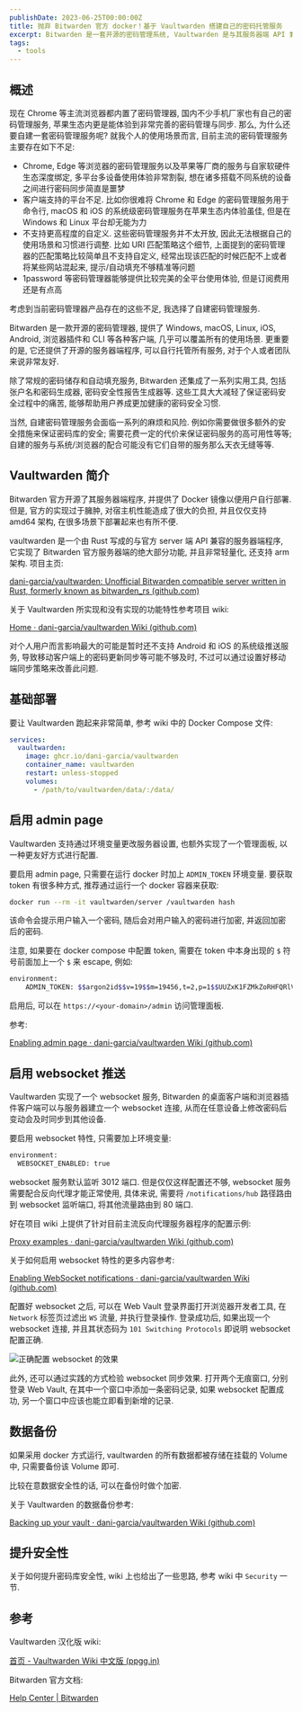 ```yaml
---
publishDate: 2023-06-25T00:00:00Z
title: 抛弃 Bitwarden 官方 docker！基于 Vaultwarden 搭建自己的密码托管服务
excerpt: Bitwarden 是一套开源的密码管理系统, Vaultwarden 是与其服务器端 API 兼容的轻量化实现. 借助 Vaultwarden 服务端和 Bitwarden 的全平台客户端, 可以搭建一个完整的密码管理服务
tags:
  - tools
---
```


## 概述

现在 Chrome 等主流浏览器都内置了密码管理器, 国内不少手机厂家也有自己的密码管理服务, 苹果生态内更是能体验到非常完善的密码管理与同步. 那么, 为什么还要自建一套密码管理服务呢? 就我个人的使用场景而言, 目前主流的密码管理服务主要存在如下不足:

- Chrome, Edge 等浏览器的密码管理服务以及苹果等厂商的服务与自家软硬件生态深度绑定, 多平台多设备使用体验非常割裂, 想在诸多搭载不同系统的设备之间进行密码同步简直是噩梦
- 客户端支持的平台不足. 比如你很难将 Chrome 和 Edge 的密码管理服务用于命令行, macOS 和 iOS 的系统级密码管理服务在苹果生态内体验虽佳, 但是在 Windows 和 Linux 平台却无能为力
- 不支持更高程度的自定义. 这些密码管理服务并不太开放, 因此无法根据自己的使用场景和习惯进行调整. 比如 URI 匹配策略这个细节, 上面提到的密码管理器的匹配策略比较简单且不支持自定义, 经常出现该匹配的时候匹配不上或者将某些网站混起来, 提示/自动填充不够精准等问题
- 1password 等密码管理器能够提供比较完美的全平台使用体验, 但是订阅费用还是有点高

考虑到当前密码管理器产品存在的这些不足, 我选择了自建密码管理服务.

Bitwarden 是一款开源的密码管理器, 提供了 Windows, macOS, Linux, iOS, Android, 浏览器插件和 CLI 等各种客户端, 几乎可以覆盖所有的使用场景. 更重要的是, 它还提供了开源的服务器端程序, 可以自行托管所有服务, 对于个人或者团队来说非常友好.

除了常规的密码储存和自动填充服务, Bitwarden 还集成了一系列实用工具, 包括张户名和密码生成器, 密码安全性报告生成器等. 这些工具大大减轻了保证密码安全过程中的痛苦, 能够帮助用户养成更加健康的密码安全习惯.

当然, 自建密码管理服务会面临一系列的麻烦和风险. 例如你需要做很多额外的安全措施来保证密码库的安全; 需要花费一定的代价来保证密码服务的高可用性等等; 自建的服务与系统/浏览器的配合可能没有它们自带的服务那么天衣无缝等等.

## Vaultwarden 简介

Bitwarden 官方开源了其服务器端程序, 并提供了 Docker 镜像以便用户自行部署. 但是, 官方的实现过于臃肿, 对宿主机性能造成了很大的负担, 并且仅仅支持 amd64 架构, 在很多场景下部署起来也有所不便.

vaultwarden 是一个由 Rust 写成的与官方 server 端 API 兼容的服务器端程序, 它实现了 Bitwarden 官方服务器端的绝大部分功能, 并且非常轻量化, 还支持 arm 架构. 项目主页:

[dani-garcia/vaultwarden: Unofficial Bitwarden compatible server written in Rust, formerly known as bitwarden_rs (github.com)](https://github.com/dani-garcia/vaultwarden)

关于 Vaultwarden 所实现和没有实现的功能特性参考项目 wiki:

[Home · dani-garcia/vaultwarden Wiki (github.com)](https://github.com/dani-garcia/vaultwarden/wiki)

对个人用户而言影响最大的可能是暂时还不支持 Android 和 iOS 的系统级推送服务, 导致移动客户端上的密码更新同步等可能不够及时, 不过可以通过设置好移动端同步策略来改善此问题.

## 基础部署

要让 Vaultwarden 跑起来非常简单, 参考 wiki 中的 Docker Compose 文件:

```yaml
services:
  vaultwarden:
    image: ghcr.io/dani-garcia/vaultwarden
    container_name: vaultwarden
    restart: unless-stopped
    volumes:
      - /path/to/vaultwarden/data/:/data/
```

## 启用 admin page

Vaultwarden 支持通过环境变量更改服务器设置, 也额外实现了一个管理面板, 以一种更友好方式进行配置.

要启用 admin page, 只需要在运行 docker 时加上 `ADMIN_TOKEN` 环境变量. 要获取 token 有很多种方式, 推荐通过运行一个 docker 容器来获取:

```bash
docker run --rm -it vaultwarden/server /vaultwarden hash
```

该命令会提示用户输入一个密码, 随后会对用户输入的密码进行加密, 并返回加密后的密码.

注意, 如果要在 docker compose 中配置 token, 需要在 token 中本身出现的 `$` 符号前面加上一个 `$` 来 escape, 例如:

```bash
environment:
    ADMIN_TOKEN: $$argon2id$$v=19$$m=19456,t=2,p=1$$UUZxK1FZMkZoRHFQRlVrTXZvS0E3bHpNQW55c2dBN2NORzdsa0Nxd1JhND0$$cUoId+JBUsJutlG4rfDZayExfjq4TCt48aBc9qsc3UI
```

启用后, 可以在 `https://<your-domain>/admin` 访问管理面板.

参考:

[Enabling admin page · dani-garcia/vaultwarden Wiki (github.com)](https://github.com/dani-garcia/vaultwarden/wiki/Enabling-admin-page#how-to-prevent-variable-interpolation-in-docker-composeyml)

## 启用 websocket 推送

Vaultwarden 实现了一个 websocket 服务, Bitwarden 的桌面客户端和浏览器插件客户端可以与服务器建立一个 websocket 连接, 从而在任意设备上修改密码后变动会及时同步到其他设备.

要启用 websocket 特性, 只需要加上环境变量:

```bash
environment:
  WEBSOCKET_ENABLED: true
```

websocket 服务默认监听 3012 端口. 但是仅仅这样配置还不够, websocket 服务需要配合反向代理才能正常使用, 具体来说, 需要将 `/notifications/hub` 路径路由到 websocket 监听端口, 将其他流量路由到 80 端口.

好在项目 wiki 上提供了针对目前主流反向代理服务器程序的配置示例:

[Proxy examples · dani-garcia/vaultwarden Wiki (github.com)](https://github.com/dani-garcia/vaultwarden/wiki/Proxy-examples)

关于如何启用 websocket 特性的更多内容参考:

[Enabling WebSocket notifications · dani-garcia/vaultwarden Wiki (github.com)](https://github.com/dani-garcia/vaultwarden/wiki/Enabling-WebSocket-notifications)

配置好 websocket 之后, 可以在 Web Vault 登录界面打开浏览器开发者工具, 在 `Network` 标签页过滤出 `WS` 流量, 并执行登录操作. 登录成功后, 如果出现一个 websocket 连接, 并且其状态码为 `101 Switching Protocols` 即说明 websocket 配置正确.

![正确配置 websocket 的效果](https://pub-08e622affc724f6995dfba190365498d.r2.dev/UWqg6gEkrjZnbVb.webp)

此外, 还可以通过实践的方式检验 websocket 同步效果. 打开两个无痕窗口, 分别登录 Web Vault, 在其中一个窗口中添加一条密码记录, 如果 websocket 配置成功, 另一个窗口中应该也能立即看到新增的记录.

## 数据备份

如果采用 docker 方式运行, vaultwarden 的所有数据都被存储在挂载的 Volume 中, 只需要备份该 Volume 即可.

比较在意数据安全性的话, 可以在备份时做个加密.

关于 Vaultwarden 的数据备份参考:

[Backing up your vault · dani-garcia/vaultwarden Wiki (github.com)](https://github.com/dani-garcia/vaultwarden/wiki/Backing-up-your-vault)

## 提升安全性

关于如何提升密码库安全性, wiki 上也给出了一些思路, 参考 wiki 中 `Security` 一节.

## 参考

Vaultwarden 汉化版 wiki:

[首页 - Vaultwarden Wiki 中文版 (ppgg.in)](https://rs.ppgg.in/home)

Bitwarden 官方文档:

[Help Center | Bitwarden](https://bitwarden.com/help/)